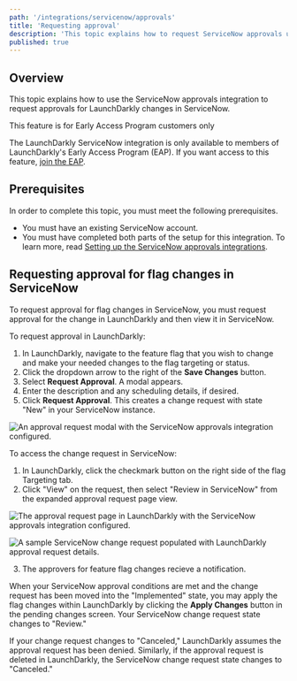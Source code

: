 ```yaml
---
path: '/integrations/servicenow/approvals'
title: 'Requesting approval'
description: 'This topic explains how to request ServiceNow approvals using LaunchDarkly.'
published: true
---
```


## Overview

This topic explains how to use the ServiceNow approvals integration to request approvals for LaunchDarkly changes in ServiceNow.

<Callout intent="info">
  <CalloutTitle>This feature is for Early Access Program customers only</CalloutTitle>
  <CalloutDescription>

The LaunchDarkly ServiceNow integration is only available to members of LaunchDarkly's Early Access Program (EAP). If you want access to this feature, [join the EAP](https://docs.google.com/forms/d/e/1FAIpQLScJ5qCC_RZTW9pPSXVZk9HaKzpltNAeoQb2t6gh7dLicwQWQQ/viewform).

  </CalloutDescription>
</Callout>


## Prerequisites

In order to complete this topic, you must meet the following prerequisites.

- You must have an existing ServiceNow account.
- You must have completed both parts of the setup for this integration. To learn more, read [Setting up the ServiceNow approvals integrations](/integrations/servicenow/setting-up).

## Requesting approval for flag changes in ServiceNow

To request approval for flag changes in ServiceNow, you must request approval for the change in LaunchDarkly and then view it in ServiceNow.

To request approval in LaunchDarkly:

1. In LaunchDarkly, navigate to the feature flag that you wish to change and make your needed changes to the flag targeting or status.
2. Click the dropdown arrow to the right of the **Save Changes** button.
3. Select **Request Approval**. A modal appears.
4. Enter the description and any scheduling details, if desired.
5. Click **Request Approval**. This creates a change request with state "New" in your ServiceNow instance.

![An approval request modal with the ServiceNow approvals integration configured.](../../images/servicenow-create-approval-request-modal.png)

To access the change request in ServiceNow:

1. In LaunchDarkly, click the checkmark button on the right side of the flag Targeting tab.
2. Click "View" on the request, then select "Review in ServiceNow" from the expanded approval request page view.

![The approval request page in LaunchDarkly with the ServiceNow approvals integration configured.](../../images/servicenow-approval-request.png)

![A sample ServiceNow change request populated with LaunchDarkly approval request details.](../../images/servicenow-change-request.png)

3. The approvers for feature flag changes recieve a notification.

When your ServiceNow approval conditions are met and the change request has been moved into the "Implemented" state, you may apply the flag changes within LaunchDarkly by clicking the **Apply Changes** button in the pending changes screen. Your ServiceNow change request state changes to "Review."

If your change request changes to "Canceled," LaunchDarkly assumes the approval request has been denied. Similarly, if the approval request is deleted in LaunchDarkly, the ServiceNow change request state changes to "Canceled."
